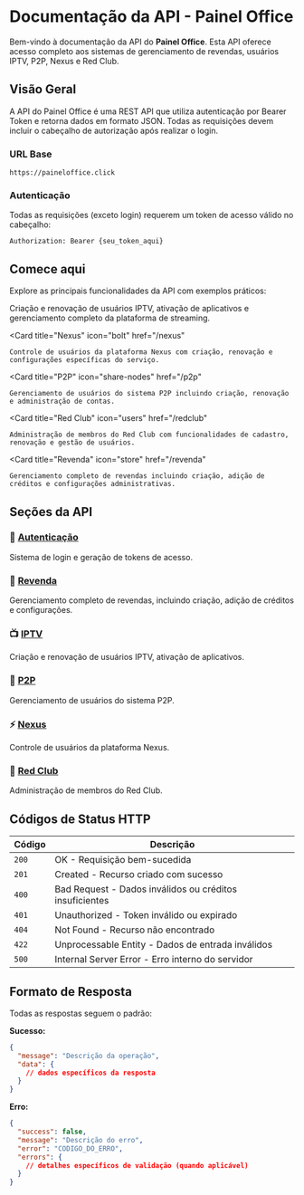 

# Documentação da API - Painel Office

Bem-vindo à documentação da API do **Painel Office**. Esta API oferece acesso completo aos sistemas de gerenciamento de revendas, usuários IPTV, P2P, Nexus e Red Club.

## Visão Geral

A API do Painel Office é uma REST API que utiliza autenticação por Bearer Token e retorna dados em formato JSON. Todas as requisições devem incluir o cabeçalho de autorização após realizar o login.

### URL Base
```
https://paineloffice.click
```

### Autenticação
Todas as requisições (exceto login) requerem um token de acesso válido no cabeçalho:
```
Authorization: Bearer {seu_token_aqui}
```

## Comece aqui

Explore as principais funcionalidades da API com exemplos práticos:

<CardGroup cols={2}>
  <Card
    title="IPTV"
    icon="tv"
    href="/iptv"
  >
    Criação e renovação de usuários IPTV, ativação de aplicativos e gerenciamento completo da plataforma de streaming.
  </Card>

  <Card
    title="Nexus"
    icon="bolt"
    href="/nexus"
  >
    Controle de usuários da plataforma Nexus com criação, renovação e configurações específicas do serviço.
  </Card>

  <Card
    title="P2P"
    icon="share-nodes"
    href="/p2p"
  >
    Gerenciamento de usuários do sistema P2P incluindo criação, renovação e administração de contas.
  </Card>

  <Card
    title="Red Club"
    icon="users"
    href="/redclub"
  >
    Administração de membros do Red Club com funcionalidades de cadastro, renovação e gestão de usuários.
  </Card>

  <Card
    title="Revenda"
    icon="store"
    href="/revenda"
  >
    Gerenciamento completo de revendas incluindo criação, adição de créditos e configurações administrativas.
  </Card>
</CardGroup>

## Seções da API

### 🔐 [Autenticação](/autenticacao)
Sistema de login e geração de tokens de acesso.

### 🏢 [Revenda](/revenda)
Gerenciamento completo de revendas, incluindo criação, adição de créditos e configurações.

### 📺 [IPTV](/iptv)
Criação e renovação de usuários IPTV, ativação de aplicativos.

### 🔄 [P2P](/p2p)
Gerenciamento de usuários do sistema P2P.

### ⚡ [Nexus](/nexus)
Controle de usuários da plataforma Nexus.

### 🎯 [Red Club](/redclub)
Administração de membros do Red Club.

## Códigos de Status HTTP

| Código | Descrição |
|--------|-----------|
| `200` | OK - Requisição bem-sucedida |
| `201` | Created - Recurso criado com sucesso |
| `400` | Bad Request - Dados inválidos ou créditos insuficientes |
| `401` | Unauthorized - Token inválido ou expirado |
| `404` | Not Found - Recurso não encontrado |
| `422` | Unprocessable Entity - Dados de entrada inválidos |
| `500` | Internal Server Error - Erro interno do servidor |

## Formato de Resposta

Todas as respostas seguem o padrão:

**Sucesso:**
```json
{
  "message": "Descrição da operação",
  "data": {
    // dados específicos da resposta
  }
}
```

**Erro:**
```json
{
  "success": false,
  "message": "Descrição do erro",
  "error": "CODIGO_DO_ERRO",
  "errors": {
    // detalhes específicos de validação (quando aplicável)
  }
}
```

